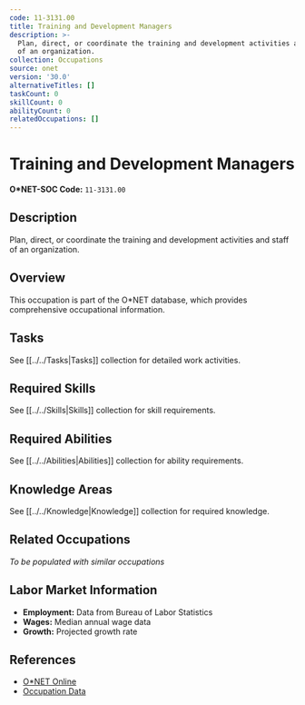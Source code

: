 ```yaml
---
code: 11-3131.00
title: Training and Development Managers
description: >-
  Plan, direct, or coordinate the training and development activities and staff
  of an organization.
collection: Occupations
source: onet
version: '30.0'
alternativeTitles: []
taskCount: 0
skillCount: 0
abilityCount: 0
relatedOccupations: []
---
```

# Training and Development Managers

**O*NET-SOC Code:** `11-3131.00`

## Description

Plan, direct, or coordinate the training and development activities and staff of an organization.

## Overview

This occupation is part of the O*NET database, which provides comprehensive occupational information.

## Tasks

See [[../../Tasks|Tasks]] collection for detailed work activities.

## Required Skills

See [[../../Skills|Skills]] collection for skill requirements.

## Required Abilities

See [[../../Abilities|Abilities]] collection for ability requirements.

## Knowledge Areas

See [[../../Knowledge|Knowledge]] collection for required knowledge.

## Related Occupations

*To be populated with similar occupations*

## Labor Market Information

- **Employment:** Data from Bureau of Labor Statistics
- **Wages:** Median annual wage data
- **Growth:** Projected growth rate

## References

- [O*NET Online](https://www.onetonline.org/link/summary/11-3131.00)
- [Occupation Data](https://www.onetcenter.org/)
